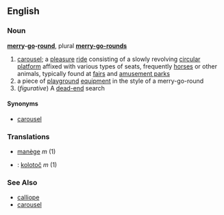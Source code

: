 ==English==
===Noun===
'''[[merry]]-[[go]]-[[round]]''', plural '''[[merry-go-rounds]]'''

# [[carousel]]; a [[pleasure]] [[ride]] consisting of a slowly revolving [[circular]] [[platform]] affixed with various types of seats, frequently [[horses]] or other animals, typically found at [[fairs]] and [[amusement park]]s
# a piece of [[playground]] [[equipment]] in the style of a merry-go-round
# (''figurative'') A [[dead-end]] search

====Synonyms====
*[[carousel]]

===Translations===
*{{fr}} [[manège]] ''m'' (1)
*{{sk}}: [[kolotoč#Slovak|kolotoč]] ''m'' (1)

===See Also===
*[[calliope]]
*[[carousel]]